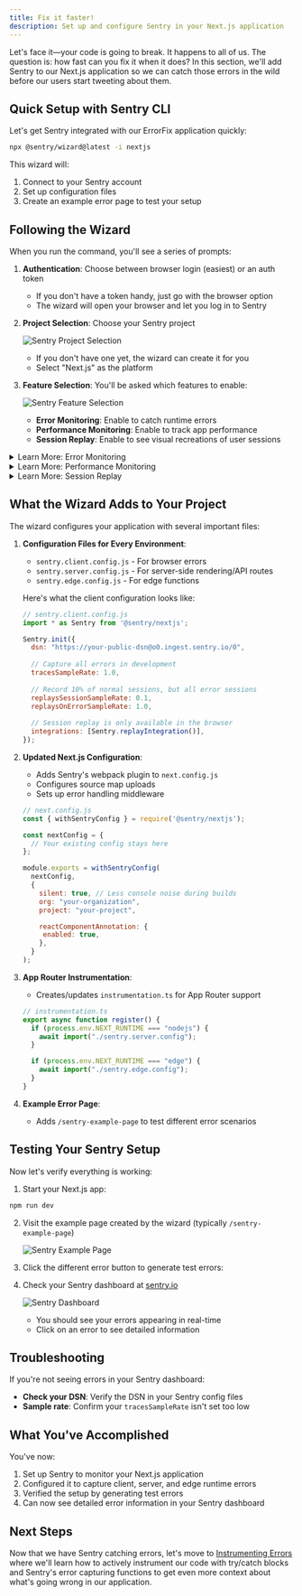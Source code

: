 ```yaml
---
title: Fix it faster!
description: Set up and configure Sentry in your Next.js application
---
```


Let's face it—your code is going to break. It happens to all of us. The question is: how fast can you fix it when it does? In this section, we'll add Sentry to our Next.js application so we can catch those errors in the wild before our users start tweeting about them.

## Quick Setup with Sentry CLI

Let's get Sentry integrated with our ErrorFix application quickly:

```bash
npx @sentry/wizard@latest -i nextjs
```

This wizard will:
1. Connect to your Sentry account
2. Set up configuration files
3. Create an example error page to test your setup

## Following the Wizard

When you run the command, you'll see a series of prompts:

1. **Authentication**: Choose between browser login (easiest) or an auth token
   - If you don't have a token handy, just go with the browser option
   - The wizard will open your browser and let you log in to Sentry

2. **Project Selection**: Choose your Sentry project

   ![Sentry Project Selection](../../assets/img/4-ProjectCreate.png)

   - If you don't have one yet, the wizard can create it for you
   - Select "Next.js" as the platform

3. **Feature Selection**: You'll be asked which features to enable:

   ![Sentry Feature Selection](../../assets/img/5-CLIInstall.png)

   - **Error Monitoring**: Enable to catch runtime errors
   - **Performance Monitoring**: Enable to track app performance
   - **Session Replay**: Enable to see visual recreations of user sessions

<details>
<summary>Learn More: Error Monitoring</summary>

Error monitoring is the core functionality of Sentry. It allows you to:

- Capture unhandled exceptions in real-time
- See detailed stack traces
- Get context about the user and environment
- Track error frequency and impact
- Assign errors to team members for resolution

When an error occurs, Sentry will show you:
- The exact line of code that failed
- What function was being executed
- The sequence of function calls leading to the error
- What browser/device the user was using
- Custom context you've added to your app

This is essential for quickly identifying and fixing critical issues before they affect more users.
</details>

<details>
<summary>Learn More: Performance Monitoring</summary>

Performance monitoring helps you track how your application performs for real users:

- Track page load times
- Monitor API call durations
- Identify slow database queries
- See frontend rendering performance
- Set performance thresholds and alerts

Sentry's performance monitoring creates "transactions" for each significant operation in your app. Each transaction contains "spans" representing smaller operations within it.

This allows you to:
- See which parts of your application are running slowly
- Track performance over time
- Compare performance across different pages and features
- Identify performance regressions after deployments
- Correlate performance issues with errors

By monitoring performance, you can ensure your application not only works but works efficiently.
</details>

<details>
<summary>Learn More: Session Replay</summary>

Session Replay is like having a video recording of what your users experienced:

- Watch recreations of user sessions leading up to errors
- See exactly what users saw and did
- Identify UI/UX issues that lead to confusion
- Understand complex user interactions that trigger bugs
- Reproduce hard-to-track errors

Session Replay captures:
- DOM changes
- User interactions (clicks, scrolls, form inputs)
- Console logs
- Network requests

Privacy features ensure sensitive data isn't captured:
- Automatic PII masking
- Customizable privacy rules
- Consent-based recording

This feature dramatically reduces time spent trying to reproduce issues, especially those that depend on specific user interactions or state sequences.
</details>

## What the Wizard Adds to Your Project

The wizard configures your application with several important files:

1. **Configuration Files for Every Environment**:
   - `sentry.client.config.js` - For browser errors
   - `sentry.server.config.js` - For server-side rendering/API routes
   - `sentry.edge.config.js` - For edge functions

   Here's what the client configuration looks like:

   ```javascript
   // sentry.client.config.js
   import * as Sentry from '@sentry/nextjs';

   Sentry.init({
     dsn: "https://your-public-dsn@o0.ingest.sentry.io/0",
     
     // Capture all errors in development
     tracesSampleRate: 1.0,
     
     // Record 10% of normal sessions, but all error sessions
     replaysSessionSampleRate: 0.1,
     replaysOnErrorSampleRate: 1.0,
     
     // Session replay is only available in the browser
     integrations: [Sentry.replayIntegration()],
   });
   ```

2. **Updated Next.js Configuration**:
   - Adds Sentry's webpack plugin to `next.config.js`
   - Configures source map uploads
   - Sets up error handling middleware

   ```javascript
   // next.config.js
   const { withSentryConfig } = require('@sentry/nextjs');

   const nextConfig = {
     // Your existing config stays here
   };

   module.exports = withSentryConfig(
     nextConfig,
     {
       silent: true, // Less console noise during builds
       org: "your-organization",
       project: "your-project",

       reactComponentAnnotation: {
        enabled: true,
       },
     }
   );
   ```

3. **App Router Instrumentation**:
   - Creates/updates `instrumentation.ts` for App Router support

   ```typescript
   // instrumentation.ts
   export async function register() {
     if (process.env.NEXT_RUNTIME === "nodejs") {
       await import("./sentry.server.config");
     }

     if (process.env.NEXT_RUNTIME === "edge") {
       await import("./sentry.edge.config");
     }
   }
   ```

4. **Example Error Page**:
   - Adds `/sentry-example-page` to test different error scenarios

## Testing Your Sentry Setup

Now let's verify everything is working:

1. Start your Next.js app:

```bash
npm run dev
```

2. Visit the example page created by the wizard (typically `/sentry-example-page`)

   ![Sentry Example Page](../../assets/img/6-ExamplePage.png)

3. Click the different error button to generate test errors:

4. Check your Sentry dashboard at [sentry.io](https://sentry.io)

   ![Sentry Dashboard](../../assets/img/7-IssuesPage.png)

   - You should see your errors appearing in real-time
   - Click on an error to see detailed information

## Troubleshooting

If you're not seeing errors in your Sentry dashboard:

- **Check your DSN**: Verify the DSN in your Sentry config files
- **Sample rate**: Confirm your `tracesSampleRate` isn't set too low

## What You've Accomplished

You've now:
1. Set up Sentry to monitor your Next.js application
2. Configured it to capture client, server, and edge runtime errors
3. Verified the setup by generating test errors
4. Can now see detailed error information in your Sentry dashboard

## Next Steps

Now that we have Sentry catching errors, let's move to [Instrumenting Errors](/instrumenting-errors/) where we'll learn how to actively instrument our code with try/catch blocks and Sentry's error capturing functions to get even more context about what's going wrong in our application. 